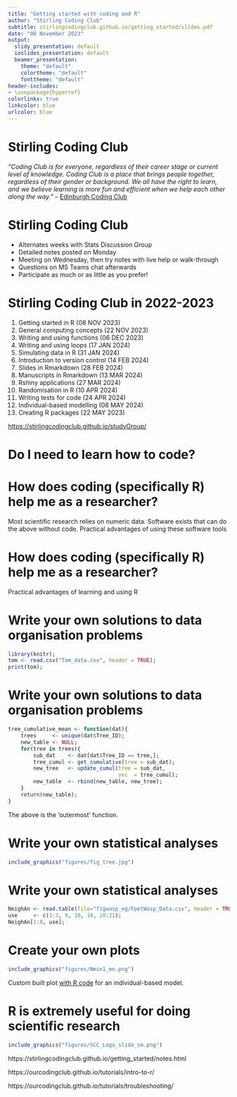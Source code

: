 ```yaml
---
title: "Getting started with coding and R"
author: "Stirling Coding Club"
subtitle: stirlingcodingclub.github.io/getting_started/slides.pdf
date: "08 November 2023"
output:
  slidy_presentation: default
  ioslides_presentation: default
  beamer_presentation:
    theme: "default"
    colortheme: "default"
    fonttheme: "default"
header-includes:
- \usepackage{hyperref}
colorlinks: true
linkcolor: blue
urlcolor: blue
---
```



# Stirling Coding Club

\LARGE 

*"Coding Club is for everyone, regardless of their career stage or current level of knowledge. Coding Club is a place that brings people together, regardless of their gender or background. We all have the right to learn, and we believe learning is more fun and efficient when we help each other along the way."* -- [Edinburgh Coding Club](https://ourcodingclub.github.io/)


# Stirling Coding Club

\LARGE

- Alternates weeks with Stats Discussion Group \pause
- Detailed notes posted on Monday \pause
- Meeting on Wednesday, then try notes with live help or walk-through \pause
- Questions on MS Teams chat afterwards \pause
- Participate as much or as little as you prefer!


# Stirling Coding Club in 2022-2023

1. Getting started in R (08 NOV 2023)
2. General computing concepts (22 NOV 2023)
3. Writing and using functions (06 DEC 2023)
4. Writing and using loops (17 JAN 2024)
5. Simulating data in R (31 JAN 2024)
6. Introduction to version control (14 FEB 2024)
7. Slides in Rmarkdown (28 FEB 2024)
8. Manuscripts in Rmarkdown (13 MAR 2024)
9. Rshiny applications (27 MAR 2024)
10. Randomisation in R (10 APR 2024)
11. Writing tests for code (24 APR 2024)
12. Individual-based modelling (08 MAY 2024)
13. Creating R packages (22 MAY 2023)

\vspace{4mm}

\hrule

[https://stirlingcodingclub.github.io/studyGroup/](https://stirlingcodingclub.github.io/studyGroup/)

# Do I need to learn how to code?

\Large

\textbf{Is this a necessary skill in the sciences?} \pause

\normalsize

\begin{table}[]
\begin{tabular}{p{5.5cm}|p{5cm}|}
Not only is coding a core skill that gets the basic work of biology done, it's also taught [biologists] to look at problems in new ways. Above all, they agree, \textbf{coding liberated them}. As tools evolve to allow biologists to gather ever-more-massive quantities of data, people [...] will find a way to make coding a core part of scientific education$^1$. &  [T]here's nothing wrong with becoming an expert (or close to one) in a given skill set (e.g., statistics, coding), and \textbf{it also will be a good thing as a biologist}. But I don’t think coding will be the must-have skill set a few years from now (except for those who develop new tools)$^2$.
\end{tabular}
\end{table}

\footnotetext[1]{Dreyfuss (2017). Wired. \href{https://www.wired.com/2017/03/biologists-teaching-code-survive/}{https://www.wired.com/2017/03/biologists-teaching-code-survive/}.}
\footnotetext[2]{Mike (2019). \href{https://mikethemadbiologist.com/2019/12/06/biologists-should-not-learn-how-to-code/}{https://mikethemadbiologist.com/2019/12/06/biologists-should-not-learn-how-to-code/}.}

# How does coding (specifically R) help me as a researcher?

Most scientific research relies on numeric data.
\begin{itemize}
\setlength\itemsep{-0.2em}
\item Data organisation
\item Statistical analysis
\item Visualisation
\end{itemize}

\vspace{2mm}\pause

Software exists that can do the above without code.
\begin{itemize}
\item \href{www.jmp.com}{JMP}, \href{https://www.minitab.com/en-us/products/minitab/?utm_campaign=BFO+-+US+-+EN&utm_medium=ppc&utm_term=minitab&utm_source=adwords&hsa_net=adwords&hsa_mt=e&hsa_ver=3&hsa_grp=75045421894&hsa_ad=381051763423&hsa_tgt=kwd-298703240867&hsa_cam=2063260456&hsa_acc=4841564033&hsa_src=g&hsa_kw=minitab&gclid=Cj0KCQiAqNPyBRCjARIsAKA-WFzHJH4aiDsh90CMsg3rYeLEQGeeYBSDui1ZNZjBU2624YCsei5yhnEaAu7lEALw_wcB}{Minitab}, \href{https://systatsoftware.com/}{Systat}, \href{https://products.office.com/en/excel}{MSExcel}, \href{https://www.ibm.com/uk-en/products/spss-statistics}{SPSS}, \href{https://www.jamovi.org/}{Jamovi}
\end{itemize}

\vspace{5mm}\pause

Practical advantages of using these software tools
\begin{itemize}
\setlength\itemsep{0em}
\item Graphical User Interface (no need to work with code).
\end{itemize}

# How does coding (specifically R) help me as a researcher?

Practical advantages of learning and using R

\begin{itemize}
\setlength\itemsep{0em}
\item R software is entirely free and open source \pause
\item Thousands \href{https://cran.r-project.org/web/packages/available_packages_by_date.html}{R packages} for specific data needs \pause
\item Standard programming language for statistics \pause
\item Write \href{https://stirlingcodingclub.github.io/Manuscripts_in_Rmarkdown/Rmarkdown_notes.html}{papers}, \href{https://stirlingcodingclub.github.io/Manuscripts_in_Rmarkdown/presentation.pdf}{slides}, and \href{https://bradduthie.shinyapps.io/gmse_gui/}{apps} in Rmarkdown \pause
\item \textbf{Write your own solutions to data management problems}
\item \textbf{Write your own statistical analyses}
\item \textbf{Create your own plots} \pause
\end{itemize}

\vspace{3mm}

\textbf{A lot of coding is Googling solutions to get the code to work.}

# Write your own solutions to data organisation problems

```r
library(knitr);
tom <- read.csv("Tom_data.csv", header = TRUE);
print(tom);
```

\vspace{2mm}

\hrule

\vspace{2mm}

\begin{small}
\textbf{Calc. the cumul\_mn for the BAI col. every year for each tree}$^1$: \pause
\begin{itemize}
\setlength\itemsep{0em}
\item Do not include \textit{current} BAI record in cumul\_mn calc
\item If the \texttt{Year SPEI} is >1 or -1, never include the BAI value
\item If the \texttt{Year - 1 SPEI} is  >1 or <-1, never include the BAI value
\item If the \texttt{Year - 2 SPEI} is  >1.5 or <-1.5, never include the BAI value
\item If the \texttt{Year - 3 SPEI} is  >2 or <-2, never include the BAI value
\end{itemize}
\end{small}

\footnotetext[1]{Thanks to \href{http://forest-ecology.com/about/}{Tom Ovenden} for letting me use this example.}

# Write your own solutions to data organisation problems

\textbf{Solution took 65 lines of code written in 3 custom functions.}

\vspace{2mm}

```r
tree_cumulative_mean <- function(dat){
    trees     <- unique(dat$Tree_ID);
    new_table <- NULL;
    for(tree in trees){
        sub_dat    <- dat[dat$Tree_ID == tree,];
        tree_cumul <- get_cumulative(tree = sub_dat);
        new_tree   <- update_cumul(tree = sub_dat,  
                                   vec  = tree_cumul);
        new_table  <- rbind(new_table, new_tree);
    }
    return(new_table);
}
```

The above is the 'outermost' function.

# Write your own statistical analyses

\textbf{Testing the effects of fig tree spatial distributions on pollinator, seed, and parasite distributions.}

```r
include_graphics("figures/fig_tree.jpg")
```

\footnotetext[1]{Duthie AB, Nason JD (2016) \textit{Oikos} \href{https://doi.org/10.1111/oik.02629}{125(11):1597-1606}.}

# Write your own statistical analyses

```r
NeighAn <- read.table(file="figwasp_eg/FpetWasp_Data.csv", header = TRUE);
use     <- c(1:3, 9, 10, 18, 20:21);
NeighAn[1:8, use];
```

\vspace{2mm}
\hrule \pause
\vspace{2mm}

\begin{itemize}
\setlength\itemsep{0em}
\item Needed to use mean tree values and a custom index of fig wasp dispersal ability \pause
\item Wanted to make \href{https://github.com/bradduthie/Duthie_and_Nason_2016}{analysis open source} and figures reproducible \pause
\item Had to help a colleague use the same analysis on new data
\end{itemize}


# Create your own plots

```r
include_graphics("figures/Nmin1_mn.png")
```

Custom built plot [with R code](https://github.com/bradduthie/PolyInbreed/blob/master/PolyInbreeding_Analysis.R#L2004) for an individual-based model.

\footnotetext[1]{Duthie AB, et al. (2016) \textit{Evolution} \href{https://doi.org/10.1111/evo.13005}{70(9), 1927–1943}.}

# R is extremely useful for doing scientific research

\textbf{A bit of coding skill can save a lot of time in the long run.}

\begin{itemize}
\setlength\itemsep{0em}
\item You do not need to know everything
\item Help is available from many places
\end{itemize}

\vspace{3mm}

```r
include_graphics("figures/SCC_Logo_slide_sm.png")
```

\vspace{3mm}

https://stirlingcodingclub.github.io/getting_started/notes.html

https://ourcodingclub.github.io/tutorials/intro-to-r/

https://ourcodingclub.github.io/tutorials/troubleshooting/


